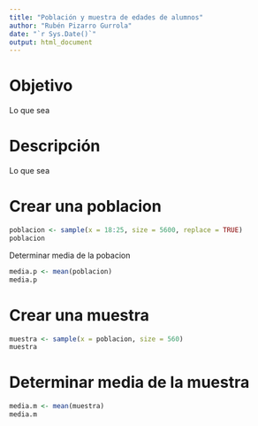 ---
title: "Población y muestra de edades de alumnos"
author: "Rubén Pizarro Gurrola"
date: "`r Sys.Date()`"
output: html_document
---

# Objetivo

Lo que sea

# Descripción 

Lo que sea

# Crear una poblacion

```{r}

poblacion <- sample(x = 18:25, size = 5600, replace = TRUE)
poblacion
```

Determinar media de la pobacion 
```{r}
media.p <- mean(poblacion)
media.p
```


# Crear una muestra
```{r}
muestra <- sample(x = poblacion, size = 560)
muestra
```


# Determinar media de la muestra
```{r}
media.m <- mean(muestra)
media.m
```

